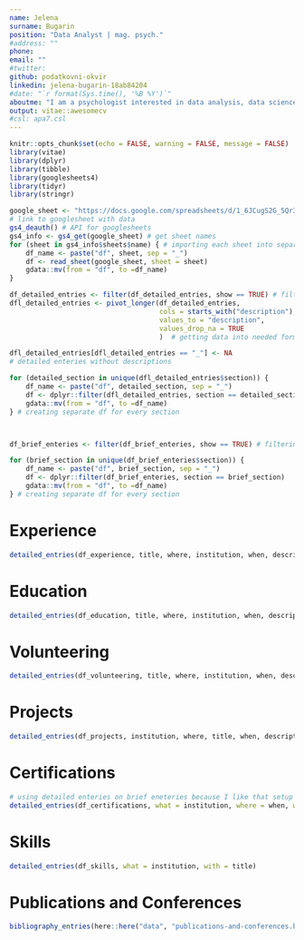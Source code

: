 ```yaml
---
name: Jelena
surname: Bugarin
position: "Data Analyst | mag. psych."
#address: ""
phone: 
email: ""
#twitter: 
github: podatkovni-okvir
linkedin: jelena-bugarin-18ab84204
#date: "`r format(Sys.time(), '%B %Y')`"
aboutme: "I am a psychologist interested in data analysis, data science, and automation. Driven by curiosity and the need to understand how things are working, I am always ready to learn something new and switch things up in order to try and make stuff more efficient."
output: vitae::awesomecv
#csl: apa7.csl
---
```


```r
knitr::opts_chunk$set(echo = FALSE, warning = FALSE, message = FALSE)
library(vitae)
library(dplyr)
library(tibble)
library(googlesheets4)
library(tidyr)
library(stringr)
```
<!-- avoiding highlight color in section titles -->
``` {=latex}
\setbool{acvSectionColorHighlight}{false}
```

```r
google_sheet <- "https://docs.google.com/spreadsheets/d/1_6JCugS2G_5Qr3eRJGMqKUubcg9WKMgGe2wlTDkxo2U/edit?usp=sharing"
# link to googlesheet with data
gs4_deauth() # API for googlesheets
gs4_info <- gs4_get(google_sheet) # get sheet names
for (sheet in gs4_info$sheets$name) { # importing each sheet into separate df
    df_name <- paste("df", sheet, sep = "_")
    df <- read_sheet(google_sheet, sheet = sheet)
    gdata::mv(from = "df", to =df_name)
}
```

```r
df_detailed_entries <- filter(df_detailed_entries, show == TRUE) # filtering eneries I do not want to show
dfl_detailed_entries <- pivot_longer(df_detailed_entries, 
                                     cols = starts_with("description"), 
                                     values_to = "description", 
                                     values_drop_na = TRUE
                                     )  # getting data into needed format

dfl_detailed_entries[dfl_detailed_entries == "_"] <- NA
# detailed enteries without descriptions 

for (detailed_section in unique(dfl_detailed_entries$section)) {
    df_name <- paste("df", detailed_section, sep = "_")
    df <- dplyr::filter(dfl_detailed_entries, section == detailed_section)
    gdata::mv(from = "df", to =df_name)
} # creating separate df for every section



df_brief_enteries <- filter(df_brief_enteries, show == TRUE) # filtering brief enteries

for (brief_section in unique(df_brief_enteries$section)) {
    df_name <- paste("df", brief_section, sep = "_")
    df <- dplyr::filter(df_brief_enteries, section == brief_section)
    gdata::mv(from = "df", to =df_name)
} # creating separate df for every section
```

# Experience

```r
detailed_entries(df_experience, title, where, institution, when, description)
```

# Education

```r
detailed_entries(df_education, title, where, institution, when, description)
```


# Volunteering

```r
detailed_entries(df_volunteering, title, where, institution, when, description)
```

# Projects

```r
detailed_entries(df_projects, institution, where, title, when, description)
```

\newpage 

# Certifications

```r
# using detailed enteries on brief eneteries because I like that setup more
detailed_entries(df_certifications, what = institution, where = when, with = title)
```

# Skills

```r

detailed_entries(df_skills, what = institution, with = title)
```

# Publications and Conferences

```r

bibliography_entries(here::here("data", "publications-and-conferences.bib"))
```
